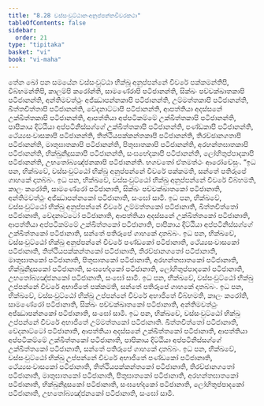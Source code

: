 ```yaml
---
title: "8.28 වස්සංවුට්ඨානංඅනුප්පන්නචීවරකථා"
tableOfContents: false
sidebar:
  order: 21
type: "tipitaka"
basket: "vi"
book: "vi-maha"
---
```



<DynamicBreadcrumb />

<Division number="373" book="vi-maha">

<Paragraph number="1721" book="vi-maha">
තේන ඛෝ පන සමයේන වස්සංවුට්ඨා භික්ඛූ අනුප්පන්නේ චීවරේ පක්කමන්තිපි, විබ්භමන්තිපි, කාලම්පි කරෝන්ති, සාමණේරාපි පටිජානන්ති, සික්ඛං පච්චක්ඛාතකාපි පටිජානන්ති, අන්තිමවත්ථුං අජ්ඣාපන්නකාපි පටිජානන්ති, උම්මත්තකාපි පටිජානන්ති, ඛිත්තචිත්තාපි පටිජානන්ති, වේදනාට්ටාපි පටිජානන්ති, ආපත්තියා අදස්සනේ උක්ඛිත්තකාපි පටිජානන්ති, ආපත්තියා අප්පටිකම්මේ උක්ඛිත්තකාපි පටිජානන්ති, පාපිකාය දිට්ඨියා අප්පටිනිස්සග්ගේ උක්ඛිත්තකාපි පටිජානන්ති, පණ්ඩකාපි පටිජානන්ති, ථේය්‍යසංවාසකාපි පටිජානන්ති, තිත්ථියපක්කන්තකාපි පටිජානන්ති, තිරච්ඡානගතාපි පටිජානන්ති, මාතුඝාතකාපි පටිජානන්ති, පිතුඝාතකාපි පටිජානන්ති, අරහන්තඝාතකාපි පටිජානන්ති, භික්ඛුනිදූසකාපි පටිජානන්ති, සංඝභේදකාපි පටිජානන්ති, ලෝහිතුප්පාදකාපි පටිජානන්ති, උභතෝබ්‍යඤ්ජනකාපි පටිජානන්ති. භගවතෝ ඒතමත්ථං ආරෝචේසුං.
</Paragraph>

</Division>
<Division number="374" book="vi-maha">

<Paragraph number="1722" book="vi-maha">
“ඉධ පන, භික්ඛවේ, වස්සංවුට්ඨෝ භික්ඛු අනුප්පන්නේ චීවරේ පක්කමති, සන්තේ පතිරූපේ ගාහකේ දාතබ්බං.
</Paragraph>

<Paragraph number="1723" book="vi-maha">
ඉධ පන, භික්ඛවේ, වස්සංවුට්ඨෝ භික්ඛු අනුප්පන්නේ චීවරේ විබ්භමති, කාලං කරෝති, සාමණේරෝ පටිජානාති, සික්ඛං පච්චක්ඛාතකෝ පටිජානාති, අන්තිමවත්ථුං අජ්ඣාපන්නකෝ පටිජානාති, සංඝෝ සාමී.
</Paragraph>

<Paragraph number="1724" book="vi-maha">
ඉධ පන, භික්ඛවේ, වස්සංවුට්ඨෝ භික්ඛු අනුප්පන්නේ චීවරේ උම්මත්තකෝ පටිජානාති, ඛිත්තචිත්තෝ පටිජානාති, වේදනාට්ටෝ පටිජානාති, ආපත්තියා අදස්සනේ උක්ඛිත්තකෝ පටිජානාති, ආපත්තියා අප්පටිකම්මේ උක්ඛිත්තකෝ පටිජානාති, පාපිකාය දිට්ඨියා අප්පටිනිස්සග්ගේ උක්ඛිත්තකෝ පටිජානාති, සන්තේ පතිරූපේ ගාහකේ දාතබ්බං.
</Paragraph>

<Paragraph number="1725" book="vi-maha">
ඉධ පන, භික්ඛවේ, වස්සංවුට්ඨෝ භික්ඛු අනුප්පන්නේ චීවරේ පණ්ඩකෝ පටිජානාති, ථේය්‍යසංවාසකෝ පටිජානාති, තිත්ථියපක්කන්තකෝ පටිජානාති, තිරච්ඡානගතෝ පටිජානාති, මාතුඝාතකෝ පටිජානාති, පිතුඝාතකෝ පටිජානාති, අරහන්තඝාතකෝ පටිජානාති, භික්ඛුනිදූසකෝ පටිජානාති, සංඝභේදකෝ පටිජානාති, ලෝහිතුප්පාදකෝ පටිජානාති, උභතෝබ්‍යඤ්ජනකෝ පටිජානාති, සංඝෝ සාමී.
</Paragraph>

</Division>
<Division number="375" book="vi-maha">

<Paragraph number="1726" book="vi-maha">
ඉධ පන, භික්ඛවේ, වස්සංවුට්ඨෝ භික්ඛු උප්පන්නේ චීවරේ අභාජිතේ පක්කමති, සන්තේ පතිරූපේ ගාහකේ දාතබ්බං.
</Paragraph>

<Paragraph number="1727" book="vi-maha">
ඉධ පන, භික්ඛවේ, වස්සංවුට්ඨෝ භික්ඛු උප්පන්නේ චීවරේ අභාජිතේ විබ්භමති, කාලං කරෝති, සාමණේරෝ පටිජානාති, සික්ඛං පච්චක්ඛාතකෝ පටිජානාති, අන්තිමවත්ථුං අජ්ඣාපන්නකෝ පටිජානාති, සංඝෝ සාමී.
</Paragraph>

<Paragraph number="1728" book="vi-maha">
ඉධ පන, භික්ඛවේ, වස්සංවුට්ඨෝ භික්ඛු උප්පන්නේ චීවරේ අභාජිතේ උම්මත්තකෝ පටිජානාති. ඛිත්තචිත්තෝ පටිජානාති, වේදනාට්ටෝ පටිජානාති, ආපත්තියා අදස්සනේ උක්ඛිත්තකෝ පටිජානාති, ආපත්තියා අප්පටිකම්මේ උක්ඛිත්තකෝ පටිජානාති, පාපිකාය දිට්ඨියා අප්පටිනිස්සග්ගේ උක්ඛිත්තකෝ පටිජානාති, සන්තේ පතිරූපේ ගාහකේ දාතබ්බං.
</Paragraph>

<Paragraph number="1729" book="vi-maha">
ඉධ පන, භික්ඛවේ, වස්සංවුට්ඨෝ භික්ඛු උප්පන්නේ චීවරේ අභාජිතේ පණ්ඩකෝ පටිජානාති, ථේය්‍යසංවාසකෝ පටිජානාති, තිත්ථියපක්කන්තකෝ පටිජානාති, තිරච්ඡානගතෝ පටිජානාති, මාතුඝාතකෝ පටිජානාති, පිතුඝාතකෝ පටිජානාති, අරහන්තඝාතකෝ පටිජානාති, භික්ඛුනිදූසකෝ පටිජානාති, සංඝභේදකෝ පටිජානාති, ලෝහිතුප්පාදකෝ පටිජානාති, උභතෝබ්‍යඤ්ජනකෝ පටිජානාති, සංඝෝ සාමී.
</Paragraph>
</Division>